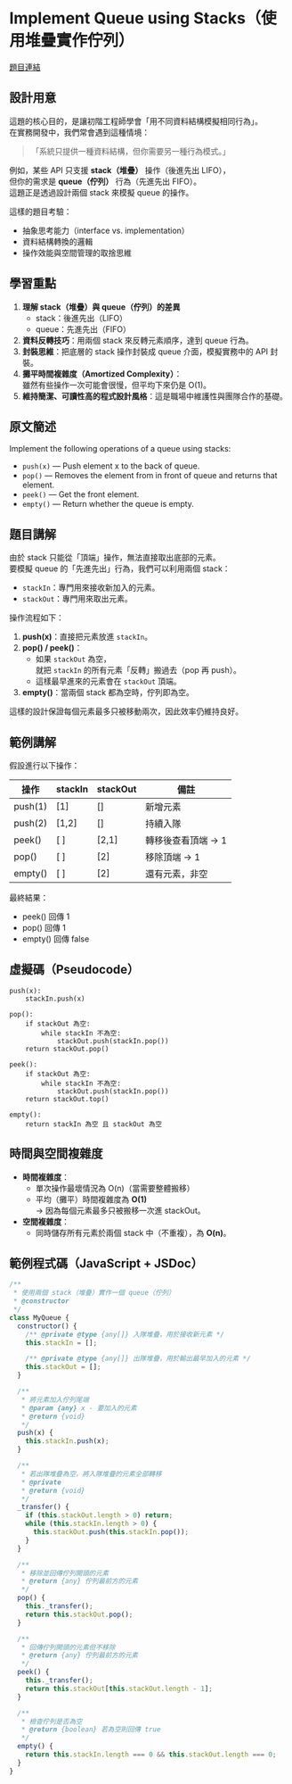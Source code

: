 # Implement Queue using Stacks（使用堆疊實作佇列）

[題目連結](https://leetcode.com/problems/implement-queue-using-stacks)

## 設計用意  
這題的核心目的，是讓初階工程師學會「用不同資料結構模擬相同行為」。  
在實務開發中，我們常會遇到這種情境：  
> 「系統只提供一種資料結構，但你需要另一種行為模式。」

例如，某些 API 只支援 **stack（堆疊）** 操作（後進先出 LIFO），  
但你的需求是 **queue（佇列）** 行為（先進先出 FIFO）。  
這題正是透過設計兩個 stack 來模擬 queue 的操作。  

這樣的題目考驗：
- 抽象思考能力（interface vs. implementation）
- 資料結構轉換的邏輯
- 操作效能與空間管理的取捨思維

## 學習重點  
1. **理解 stack（堆疊）與 queue（佇列）的差異**  
   - stack：後進先出（LIFO）  
   - queue：先進先出（FIFO）  
2. **資料反轉技巧**：用兩個 stack 來反轉元素順序，達到 queue 行為。  
3. **封裝思維**：把底層的 stack 操作封裝成 queue 介面，模擬實務中的 API 封裝。  
4. **攤平時間複雜度（Amortized Complexity）**：  
   雖然有些操作一次可能會很慢，但平均下來仍是 O(1)。  
5. **維持簡潔、可讀性高的程式設計風格**：這是職場中維護性與團隊合作的基礎。

## 原文簡述
Implement the following operations of a queue using stacks:  
- `push(x)` — Push element x to the back of queue.  
- `pop()` — Removes the element from in front of queue and returns that element.  
- `peek()` — Get the front element.  
- `empty()` — Return whether the queue is empty.  

## 題目講解  
由於 stack 只能從「頂端」操作，無法直接取出底部的元素。  
要模擬 queue 的「先進先出」行為，我們可以利用兩個 stack：  

- `stackIn`：專門用來接收新加入的元素。  
- `stackOut`：專門用來取出元素。  

操作流程如下：  
1. **push(x)**：直接把元素放進 `stackIn`。  
2. **pop() / peek()**：  
   - 如果 `stackOut` 為空，  
     就把 `stackIn` 的所有元素「反轉」搬過去（pop 再 push）。  
   - 這樣最早進來的元素會在 `stackOut` 頂端。  
3. **empty()**：當兩個 stack 都為空時，佇列即為空。

這樣的設計保證每個元素最多只被移動兩次，因此效率仍維持良好。

## 範例講解  
假設進行以下操作：

| 操作 | stackIn | stackOut | 備註 |
|------|-----------|------------|------|
| push(1) | [1] | [] | 新增元素 |
| push(2) | [1,2] | [] | 持續入隊 |
| peek() | [ ] | [2,1] | 轉移後查看頂端 → 1 |
| pop() | [ ] | [2] | 移除頂端 → 1 |
| empty() | [ ] | [2] | 還有元素，非空 |

最終結果：
- peek() 回傳 1  
- pop() 回傳 1  
- empty() 回傳 false  

## 虛擬碼（Pseudocode）  

```
push(x):
    stackIn.push(x)

pop():
    if stackOut 為空:
        while stackIn 不為空:
            stackOut.push(stackIn.pop())
    return stackOut.pop()

peek():
    if stackOut 為空:
        while stackIn 不為空:
            stackOut.push(stackIn.pop())
    return stackOut.top()

empty():
    return stackIn 為空 且 stackOut 為空
```

## 時間與空間複雜度  
- **時間複雜度**：  
  - 單次操作最壞情況為 O(n)（當需要整體搬移）  
  - 平均（攤平）時間複雜度為 **O(1)**  
    → 因為每個元素最多只被搬移一次進 stackOut。  
- **空間複雜度**：  
  - 同時儲存所有元素於兩個 stack 中（不重複），為 **O(n)**。

## 範例程式碼（JavaScript + JSDoc）  

```js livecodes
/**
 * 使用兩個 stack（堆疊）實作一個 queue（佇列）
 * @constructor
 */
class MyQueue {
  constructor() {
    /** @private @type {any[]} 入隊堆疊，用於接收新元素 */
    this.stackIn = [];

    /** @private @type {any[]} 出隊堆疊，用於輸出最早加入的元素 */
    this.stackOut = [];
  }

  /**
   * 將元素加入佇列尾端
   * @param {any} x - 要加入的元素
   * @return {void}
   */
  push(x) {
    this.stackIn.push(x);
  }

  /**
   * 若出隊堆疊為空，將入隊堆疊的元素全部轉移
   * @private
   * @return {void}
   */
  _transfer() {
    if (this.stackOut.length > 0) return;
    while (this.stackIn.length > 0) {
      this.stackOut.push(this.stackIn.pop());
    }
  }

  /**
   * 移除並回傳佇列開頭的元素
   * @return {any} 佇列最前方的元素
   */
  pop() {
    this._transfer();
    return this.stackOut.pop();
  }

  /**
   * 回傳佇列開頭的元素但不移除
   * @return {any} 佇列最前方的元素
   */
  peek() {
    this._transfer();
    return this.stackOut[this.stackOut.length - 1];
  }

  /**
   * 檢查佇列是否為空
   * @return {boolean} 若為空則回傳 true
   */
  empty() {
    return this.stackIn.length === 0 && this.stackOut.length === 0;
  }
}
```
